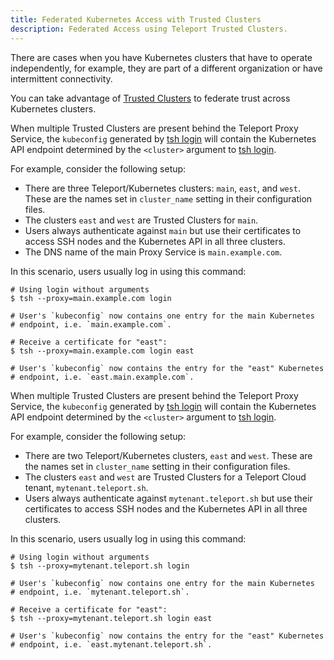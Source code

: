 ```yaml
---
title: Federated Kubernetes Access with Trusted Clusters
description: Federated Access using Teleport Trusted Clusters.
---
```


There are cases when you have Kubernetes clusters that have to operate independently,
for example, they are part of a different organization or have intermittent connectivity.

You can take advantage of [Trusted Clusters](../../management/admin/trustedclusters.mdx)
to federate trust across Kubernetes clusters.

<Tabs>
<TabItem scope={["oss", "enterprise"]} label="Self-Hosted">

When multiple Trusted Clusters are present behind the Teleport Proxy Service, the
`kubeconfig` generated by [tsh login](../../reference/cli.mdx#tsh-login) will contain the
Kubernetes API endpoint determined by the `<cluster>` argument to [tsh
login](../../reference/cli.mdx#tsh-login).

For example, consider the following setup:

- There are three Teleport/Kubernetes clusters: `main`, `east`, and `west`. These are the names set in `cluster_name` setting in their configuration files.
- The clusters `east` and `west` are Trusted Clusters for `main`.
- Users always authenticate against `main` but use their certificates to access
  SSH nodes and the Kubernetes API in all three clusters.
- The DNS name of the main Proxy Service is `main.example.com`.

In this scenario, users usually log in using this command:

```code
# Using login without arguments
$ tsh --proxy=main.example.com login

# User's `kubeconfig` now contains one entry for the main Kubernetes
# endpoint, i.e. `main.example.com`.

# Receive a certificate for "east":
$ tsh --proxy=main.example.com login east

# User's `kubeconfig` now contains the entry for the "east" Kubernetes
# endpoint, i.e. `east.main.example.com`.
```

</TabItem>
<TabItem scope={["cloud"]} label="Teleport Cloud">

When multiple Trusted Clusters are present behind the Teleport Proxy Service, the
`kubeconfig` generated by [tsh login](../../reference/cli.mdx#tsh-login) will contain the
Kubernetes API endpoint determined by the `<cluster>` argument to [tsh
login](../../reference/cli.mdx#tsh-login).

For example, consider the following setup:

- There are two Teleport/Kubernetes clusters, `east` and `west`. These are the names set in `cluster_name` setting in their configuration files.
- The clusters `east` and `west` are Trusted Clusters for a Teleport Cloud tenant, `mytenant.teleport.sh`.
- Users always authenticate against `mytenant.teleport.sh` but use their certificates to access
  SSH nodes and the Kubernetes API in all three clusters.

In this scenario, users usually log in using this command:

```code
# Using login without arguments
$ tsh --proxy=mytenant.teleport.sh login

# User's `kubeconfig` now contains one entry for the main Kubernetes
# endpoint, i.e. `mytenant.teleport.sh`.

# Receive a certificate for "east":
$ tsh --proxy=mytenant.teleport.sh login east

# User's `kubeconfig` now contains the entry for the "east" Kubernetes
# endpoint, i.e. `east.mytenant.teleport.sh`.
```

</TabItem>
</Tabs>
